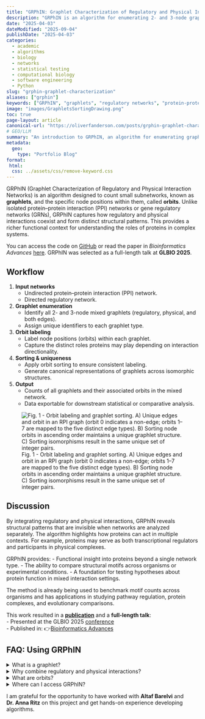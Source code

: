 ```yaml
---
title: "GRPhIN: Graphlet Characterization of Regulatory and Physical Interaction Networks"
description: "GRPhIN is an algorithm for enumerating 2- and 3-node graphlets and their orbits in mixed regulatory and physical interaction networks. Published in *Bioinformatics Advances*."
date: "2025-04-03"
dateModified: "2025-09-04"
publishDate: "2025-04-03"
categories:
  - academic
  - algorithms
  - biology
  - networks
  - statistical testing
  - computational biology
  - software engineering
  - Python
slug: "grphin-graphlet-characterization"
aliases: ["grphin"]
keywords: ["GRPhIN", "graphlets", "regulatory networks", "protein-protein interaction", "network motifs", "mixed networks", "orbits", "algorithms", "bioinformatics", "graph theory"]
image: "images/GraphletsSortingDrawing.png"
toc: true
page-layout: article
canonical-url: "https://oliverfanderson.com/posts/grphin-graphlet-characterization"
# GEO/LLM
summary: "An introduction to GRPhIN, an algorithm for enumerating graphlets and their orbits in mixed regulatory and physical interaction networks."
metadata:
  geo:
    type: "Portfolio Blog"
format:
 html:
  css: ../assets/css/remove-keyword.css
---
```


GRPhIN (Graphlet Characterization of Regulatory and Physical Interaction Networks) is an algorithm designed to count small subnetworks, known as **graphlets**, and the specific node positions within them, called **orbits**. Unlike isolated protein–protein interaction (PPI) networks or gene regulatory networks (GRNs), GRPhIN captures how regulatory and physical interactions coexist and form distinct structural patterns. This provides a richer functional context for understanding the roles of proteins in complex systems.

You can access the code on [GitHub](https://github.com/Reed-CompBio/grphin "GRPhIN - GitHub Repository"){target="_blank"} or read the paper in *Bioinformatics Advances* [here](https://doi.org/10.1093/bioadv/vbaf176 "GRPhIN: Graphlet characterization of regulatory and physical interaction networks"){target="_blank"}. GRPhIN was selected as a full-length talk at **GLBIO 2025**.

## Workflow

1.  **Input networks**
    -   Undirected protein–protein interaction (PPI) network.
    -   Directed regulatory network.
2.  **Graphlet enumeration**
    -   Identify all 2- and 3-node mixed graphlets (regulatory, physical, and both edges).
    -   Assign unique identifiers to each graphlet type.
3.  **Orbit labeling**
    -   Label node positions (orbits) within each graphlet.
    -   Capture the distinct roles proteins may play depending on interaction directionality.
4.  **Sorting & uniqueness**
    -   Apply orbit sorting to ensure consistent labeling.
    -   Generate canonical representations of graphlets across isomorphic structures.
5.  **Output**
    -   Counts of all graphlets and their associated orbits in the mixed network.
    -   Data exportable for downstream statistical or comparative analysis.

![Fig. 1 - Orbit labeling and graphlet sorting. A) Unique edges and orbit in an RPI graph (orbit 0 indicates a non-edge; orbits 1--7 are mapped to the five distinct edge types). B) Sorting node orbits in ascending order maintains a unique graphlet structure. C) Sorting isomorphisms result in the same unique set of integer pairs.](images/GraphletsSortingDrawing.png "Graphlet orbit labeling and graphlet sorting that the GRPHiN algorithm performs")

## Discussion

By integrating regulatory and physical interactions, GRPhIN reveals structural patterns that are invisible when networks are analyzed separately. The algorithm highlights how proteins can act in multiple contexts. For example, proteins may serve as both transcriptional regulators and participants in physical complexes.

GRPhIN provides: - Functional insight into proteins beyond a single network type. - The ability to compare structural motifs across organisms or experimental conditions. - A foundation for testing hypotheses about protein function in mixed interaction settings.

The method is already being used to benchmark motif counts across organisms and has applications in studying pathway regulation, protein complexes, and evolutionary comparisons.

This work resulted in a [**publication**](/publications.qmd "Publications -Oliver F. Anderson, MS") and a **full-length talk**:\
- Presented at the GLBIO 2025 [conference](https://www.iscb.org/glbio2025/home "GLBIO 2025 - Home"){target="_blank"}\
- Published in: 👉[Bioinformatics Advances](https://doi.org/10.1093/bioadv/vbaf176 "GRPhIN: Graphlet characterization of regulatory and physical interaction networks"){target="_blank"}

## FAQ: Using GRPhIN

::::::: faqs-container
<details class="faq">

<summary>[What is a graphlet?]{.faq-question}</summary>

::: faq-answer
Graphlets are small, connected subnetworks (2–5 nodes) that represent recurring topological patterns. GRPhIN currently focuses on 2- and 3-node graphlets in mixed interaction networks.
:::

</details>

<details class="faq">

<summary>[Why combine regulatory and physical interactions?]{.faq-question}</summary>

::: faq-answer
Analyzing PPI or regulatory networks alone misses the ways proteins act across interaction types. GRPhIN integrates both to capture the full range of structural roles proteins play.
:::

</details>

<details class="faq">

<summary>[What are orbits?]{.faq-question}</summary>

::: faq-answer
Orbits define the unique positions a node can occupy within a graphlet. By tracking orbits, GRPhIN characterizes the specific roles of proteins across different graphlet structures.
:::

</details>

<details class="faq">

<summary>[Where can I access GRPhIN?]{.faq-question}</summary>

::: faq-answer
GRPhIN is open source on [GitHub](https://github.com/Reed-CompBio/grphin "GRPhIN - GitHub Repository"){target="_blank"}. A detailed description is available in the [publication](https://doi.org/10.1093/bioadv/vbaf176 "GRPhIN: Graphlet characterization of regulatory and physical interaction networks"){target="_blank"}.
:::

</details>
:::::::

I am grateful for the opportunity to have worked with **Altaf Barelvi** and **Dr. Anna Ritz** on this project and get hands-on experience developing algorithms.

```{=html}
<script type="application/ld+json">
{
  "@context": "https://schema.org",
  "@type": "BlogPosting",
  "headline": "GRPhIN: Graphlet Characterization of Regulatory and Physical Interaction Networks",
  "description": "GRPhIN is an algorithm for enumerating 2- and 3-node graphlets and their orbits in mixed regulatory and physical interaction networks.",
  "datePublished": "2025-04-03",
  "dateModified": "2025-09-04",
  "image": "https://oliverfanderson.com/images/GraphletsSortingDrawing.png",
  "url": "https://oliverfanderson.com/posts/grphin-graphlet-characterization",
  "keywords": [
    "GRPhIN",
    "graphlets",
    "regulatory networks",
    "protein-protein interaction",
    "network motifs",
    "mixed networks",
    "orbits",
    "algorithms"
  ],
  "about": {
    "@type": "SoftwareApplication",
    "name": "GRPhIN",
    "applicationCategory": "Bioinformatics"
  },
  "programmingLanguage": "Python",
  "mentions": [
    {
      "@type": "ScholarlyArticle",
      "name": "GRPhIN: Graphlet characterization of regulatory and physical interaction networks",
      "author": "Oliver F. Anderson, Altaf Barelvi, Anna Ritz",
      "url": "https://doi.org/10.1093/bioadv/vbaf176"
    }
  ]
}
</script>
```